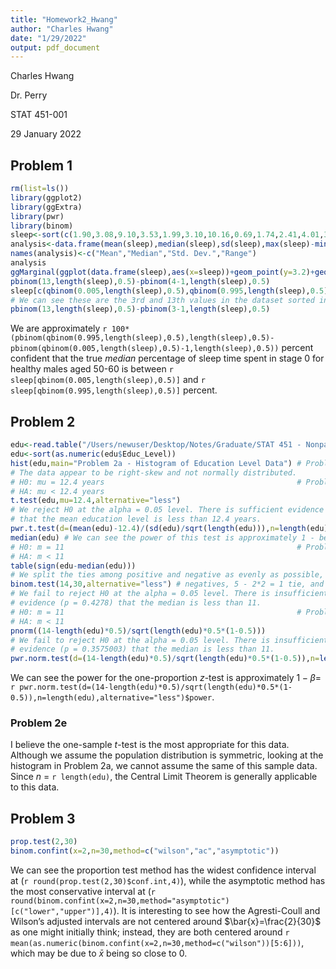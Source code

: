```yaml
---
title: "Homework2_Hwang"
author: "Charles Hwang"
date: "1/29/2022"
output: pdf_document
---
```

Charles Hwang

Dr. Perry

STAT 451-001

29 January 2022

## Problem 1
```r
rm(list=ls())
library(ggplot2)
library(ggExtra)
library(pwr)
library(binom)
sleep<-sort(c(1.90,3.08,9.10,3.53,1.99,3.10,10.16,0.69,1.74,2.41,4.01,3.71,8.11,8.23,0.07,3.07))
analysis<-data.frame(mean(sleep),median(sleep),sd(sleep),max(sleep)-min(sleep)) # Problem 1a
names(analysis)<-c("Mean","Median","Std. Dev.","Range")
analysis
ggMarginal(ggplot(data.frame(sleep),aes(x=sleep))+geom_point(y=3.2)+geom_histogram(binwidth=0.5)+coord_fixed(ylim=c(0,3.25))+ggtitle("Problem 1a - Histogram with Marginal Boxplot and (Rudimentary) Dot Diagram")+labs(caption="A nonparametric test may be better for this data because they do not appear to be normally distributed.")+theme(plot.title=element_text(size=12),plot.caption=element_text(hjust=0)),type="boxplot",size=15,margins="x")
pbinom(13,length(sleep),0.5)-pbinom(4-1,length(sleep),0.5)                      # Problem 1b
sleep[c(qbinom(0.005,length(sleep),0.5),qbinom(0.995,length(sleep),0.5))]       # Problem 1c
# We can see these are the 3rd and 13th values in the dataset sorted in ascending order.
pbinom(13,length(sleep),0.5)-pbinom(3-1,length(sleep),0.5)                      # Problem 1d
```

We are approximately `r 100*(pbinom(qbinom(0.995,length(sleep),0.5),length(sleep),0.5)-pbinom(qbinom(0.005,length(sleep),0.5)-1,length(sleep),0.5))` percent confident that the true *median* percentage of sleep time spent in stage 0 for healthy males aged 50-60 is between `r sleep[qbinom(0.005,length(sleep),0.5)]` and `r sleep[qbinom(0.995,length(sleep),0.5)]` percent.

## Problem 2
```r
edu<-read.table("/Users/newuser/Desktop/Notes/Graduate/STAT 451 - Nonparametric Statistical Methods/EducationLevel.txt",header=TRUE)
edu<-sort(as.numeric(edu$Educ_Level))
hist(edu,main="Problem 2a - Histogram of Education Level Data") # Problem 2a
# The data appear to be right-skew and not normally distributed.
# H0: mu = 12.4 years                                           # Problem 2b
# HA: mu < 12.4 years
t.test(edu,mu=12.4,alternative="less")
# We reject H0 at the alpha = 0.05 level. There is sufficient evidence (p = 0.03447)
# that the mean education level is less than 12.4 years.
pwr.t.test(d=(mean(edu)-12.4)/(sd(edu)/sqrt(length(edu))),n=length(edu),type="one.sample",alternative="less")
median(edu) # We can see the power of this test is approximately 1 - beta = 1.00.
# H0: m = 11                                                    # Problem 2c
# HA: m < 11
table(sign(edu-median(edu)))
# We split the ties among positive and negative as evenly as possible, leaving 12 + 2 = 14
binom.test(14,30,alternative="less") # negatives, 5 - 2*2 = 1 tie, and 13 + 2 = 15 positives.
# We fail to reject H0 at the alpha = 0.05 level. There is insufficient
# evidence (p = 0.4278) that the median is less than 11.
# H0: m = 11                                                    # Problem 2d
# HA: m < 11
pnorm((14-length(edu)*0.5)/sqrt(length(edu)*0.5*(1-0.5)))
# We fail to reject H0 at the alpha = 0.05 level. There is insufficient
# evidence (p = 0.3575003) that the median is less than 11.
pwr.norm.test(d=(14-length(edu)*0.5)/sqrt(length(edu)*0.5*(1-0.5)),n=length(edu),alternative="less")
```

We can see the power for the one-proportion $z$-test is approximately $1-\beta=$ `r pwr.norm.test(d=(14-length(edu)*0.5)/sqrt(length(edu)*0.5*(1-0.5)),n=length(edu),alternative="less")$power`.

### Problem 2e
I believe the one-sample $t$-test is the most appropriate for this data. Although we assume the population distribution is symmetric, looking at the histogram in Problem 2a, we cannot assume the same of this sample data. Since $n$ = `r length(edu)`, the Central Limit Theorem is generally applicable to this data.

## Problem 3
```r
prop.test(2,30)
binom.confint(x=2,n=30,method=c("wilson","ac","asymptotic"))
```

We can see the proportion test method has the widest confidence interval at (`r round(prop.test(2,30)$conf.int,4)`), while the asymptotic method has the most conservative interval at (`r round(binom.confint(x=2,n=30,method="asymptotic")[c("lower","upper")],4)`). It is interesting to see how the Agresti-Coull and Wilson's adjusted intervals are not centered around $\bar{x}=\frac{2}{30}$ as one might initially think; instead, they are both centered around `r mean(as.numeric(binom.confint(x=2,n=30,method=c("wilson"))[5:6]))`, which may be due to $\bar{x}$ being so close to 0.